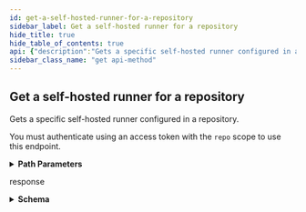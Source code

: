 ```yaml
---
id: get-a-self-hosted-runner-for-a-repository
sidebar_label: Get a self-hosted runner for a repository
hide_title: true
hide_table_of_contents: true
api: {"description":"Gets a specific self-hosted runner configured in a repository.\n\nYou must authenticate using an access token with the `repo` scope to use this\nendpoint.","externalDocs":{"description":"API method documentation","url":"https://docs.github.com/rest/reference/actions#get-a-self-hosted-runner-for-a-repository"},"operationId":"actions/get-self-hosted-runner-for-repo","parameters":[{"in":"path","name":"owner","required":true,"schema":{"type":"string"}},{"in":"path","name":"repo","required":true,"schema":{"type":"string"}},{"description":"Unique identifier of the self-hosted runner.","in":"path","name":"runner_id","required":true,"schema":{"type":"integer"}}],"responses":{"200":{"content":{"application/json":{"examples":{"default":{"value":{"busy":true,"id":23,"labels":[{"id":5,"name":"self-hosted","type":"read-only"},{"id":7,"name":"X64","type":"read-only"},{"id":20,"name":"macOS","type":"read-only"},{"id":21,"name":"no-gpu","type":"custom"}],"name":"MBP","os":"macos","status":"online"}}},"schema":{"description":"A self hosted runner","properties":{"busy":{"type":"boolean"},"id":{"description":"The id of the runner.","example":5,"type":"integer"},"labels":{"items":{"properties":{"id":{"description":"Unique identifier of the label.","type":"integer"},"name":{"description":"Name of the label.","type":"string"},"type":{"description":"The type of label. Read-only labels are applied automatically when the runner is configured.","enum":["read-only","custom"],"type":"string"}},"type":"object"},"type":"array"},"name":{"description":"The name of the runner.","example":"iMac","type":"string"},"os":{"description":"The Operating System of the runner.","example":"macos","type":"string"},"status":{"description":"The status of the runner.","example":"online","type":"string"}},"required":["id","name","os","status","busy","labels"],"title":"Self hosted runners","type":"object"}}},"description":"response"}},"tags":["actions"],"x-github":{"category":"actions","enabledForGitHubApps":true,"githubCloudOnly":false,"previews":[],"subcategory":"self-hosted-runners"},"method":"get","path":"/repos/{owner}/{repo}/actions/runners/{runner_id}","servers":[{"url":"https://api.github.com"}],"info":{"contact":{"name":"Support","url":"https://support.github.com/contact"},"description":"GitHub's v3 REST API.","license":{"name":"MIT","url":"https://spdx.org/licenses/MIT"},"termsOfService":"https://docs.github.com/articles/github-terms-of-service","title":"GitHub v3 REST API","version":"1.1.4","x-apisguru-categories":["collaboration","developer_tools"],"x-logo":{"url":"https://twitter.com/github/profile_image?size=original"},"x-origin":[{"format":"openapi","url":"https://raw.githubusercontent.com/github/rest-api-description/main/descriptions/api.github.com/api.github.com.json","version":"3.0"}],"x-providerName":"github.com"},"postman":{"name":"Get a self-hosted runner for a repository","description":{"content":"Gets a specific self-hosted runner configured in a repository.\n\nYou must authenticate using an access token with the `repo` scope to use this\nendpoint.","type":"text/plain"},"url":{"path":["repos",":owner",":repo","actions","runners",":runner_id"],"host":["{{baseUrl}}"],"query":[],"variable":[{"disabled":false,"description":{"content":"(Required) ","type":"text/plain"},"type":"any","value":"","key":"owner"},{"disabled":false,"description":{"content":"(Required) ","type":"text/plain"},"type":"any","value":"","key":"repo"},{"disabled":false,"description":{"content":"(Required) Unique identifier of the self-hosted runner.","type":"text/plain"},"type":"any","value":"","key":"runner_id"}]},"header":[{"key":"Accept","value":"application/json"}],"method":"GET"}}
sidebar_class_name: "get api-method"
---
```



## Get a self-hosted runner for a repository



Gets a specific self-hosted runner configured in a repository.

You must authenticate using an access token with the `repo` scope to use this
endpoint.

<details style={{"marginBottom":"1rem"}}><summary style={{}}><strong>Path Parameters</strong></summary><div><ul><ParamsItem className={"paramsItem"} param={{"in":"path","name":"owner","required":true,"schema":{"type":"string"}}}></ParamsItem><ParamsItem className={"paramsItem"} param={{"in":"path","name":"repo","required":true,"schema":{"type":"string"}}}></ParamsItem><ParamsItem className={"paramsItem"} param={{"description":"Unique identifier of the self-hosted runner.","in":"path","name":"runner_id","required":true,"schema":{"type":"integer"}}}></ParamsItem></ul></div></details><div><ApiTabs><TabItem label={"200"} value={"200"}><div>

response

</div><div><details style={{}}><summary style={{"textAlign":"left"}}><strong>Schema</strong></summary><div style={{"textAlign":"left","marginLeft":"1rem"}}></div><ul style={{"marginLeft":"1rem"}}><SchemaItem collapsible={false} name={"busy"} required={true} schemaDescription={undefined} schemaName={"boolean"} qualifierMessage={undefined}></SchemaItem><SchemaItem collapsible={false} name={"id"} required={true} schemaDescription={"The id of the runner."} schemaName={"integer"} qualifierMessage={undefined}></SchemaItem><SchemaItem collapsible={true} className={"schemaItem"}><details style={{}}><summary style={{}}><strong>labels</strong><span style={{"opacity":"0.6"}}> object[]</span><strong style={{"fontSize":"var(--ifm-code-font-size)","color":"var(--openapi-required)"}}> required</strong></summary><div style={{"marginLeft":"1rem"}}><ul><SchemaItem collapsible={false} name={"id"} required={false} schemaDescription={"Unique identifier of the label."} schemaName={"integer"} qualifierMessage={undefined}></SchemaItem><SchemaItem collapsible={false} name={"name"} required={false} schemaDescription={"Name of the label."} schemaName={"string"} qualifierMessage={undefined}></SchemaItem><SchemaItem collapsible={false} name={"type"} required={false} schemaDescription={"The type of label. Read-only labels are applied automatically when the runner is configured."} schemaName={"string"} qualifierMessage={"**Possible values:** [`read-only`, `custom`]"}></SchemaItem></ul></div></details></SchemaItem><SchemaItem collapsible={false} name={"name"} required={true} schemaDescription={"The name of the runner."} schemaName={"string"} qualifierMessage={undefined}></SchemaItem><SchemaItem collapsible={false} name={"os"} required={true} schemaDescription={"The Operating System of the runner."} schemaName={"string"} qualifierMessage={undefined}></SchemaItem><SchemaItem collapsible={false} name={"status"} required={true} schemaDescription={"The status of the runner."} schemaName={"string"} qualifierMessage={undefined}></SchemaItem></ul></details></div></TabItem></ApiTabs></div>
      